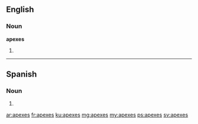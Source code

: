 ==English==

===Noun===
'''apexes'''

# {{plural of|apex}}

----
==Spanish==

===Noun===
{{head|es|noun form|g=m|g2=p}}

# {{plural of|nocat=1|ápex|lang=es}}

[[ar:apexes]]
[[fr:apexes]]
[[ku:apexes]]
[[mg:apexes]]
[[my:apexes]]
[[ps:apexes]]
[[sv:apexes]]
